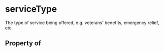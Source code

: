   

# serviceType

The type of service being offered, e.g. veterans' benefits, emergency relief, etc.

## Property of



